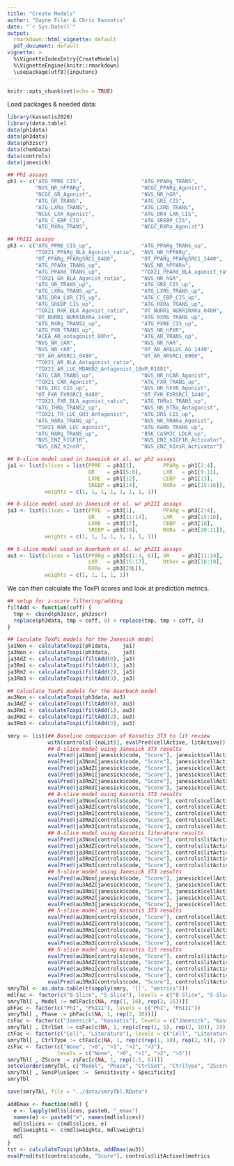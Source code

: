 ```yaml
---
title: "Create Models"
author: "Dayne Filer & Chris Kassotis"
date: "`r Sys.Date()`"
output: 
  rmarkdown::html_vignette: default
  pdf_document: default
vignette: >
  %\VignetteIndexEntry{CreateModels}
  %\VignetteEngine{knitr::rmarkdown}
  \usepackage[utf8]{inputenc}
---
```


```r
knitr::opts_chunk$set(echo = TRUE)
```

Load packages & needed data:

```r
library(kassotis2020)
library(data.table)
data(ph1data)
data(ph3data)
data(ph3zscr)
data(chemData)
data(controls)
data(janesick)
```


```r
## PhI assays
ph1 <- c("ATG_PPRE_CIS",                   "ATG_PPARg_TRANS",     
         "NVS_NR_hPPARg",                  "NCGC_PPARg_Agonist",    
         "NCGC_GR_Agonist",                "NVS_NR_hGR", 
         "ATG_GR_TRANS",                   "ATG_GRE_CIS",         
         "ATG_LXRa_TRANS",                 "ATG_LXRb_TRANS",        
         "NCGC_LXR_Agonist",               "ATG_DR4_LXR_CIS", 
         "ATG_C_EBP_CIS",                  "ATG_SREBP_CIS",       
         "ATG_RXRa_TRANS",                 "NCGC_RXRa_Agonist")

## PhIII assays
ph3 <- c("ATG_PPRE_CIS_up",                "ATG_PPARg_TRANS_up",  
         "TOX21_PPARg_BLA_Agonist_ratio",  "NVS_NR_hPPARg",          
         "OT_PPARg_PPARgSRC1_0480",        "OT_PPARg_PPARgSRC1_1440", 
         "ATG_PPARa_TRANS_up",             "NVS_NR_hPPARa",
         "ATG_PPARd_TRANS_up",             "TOX21_PPARd_BLA_agonist_ratio",
         "TOX21_GR_BLA_Agonist_ratio",     "NVS_NR_hGR", 
         "ATG_GR_TRANS_up",                "ATG_GRE_CIS_up",
         "ATG_LXRa_TRANS_up",              "ATG_LXRb_TRANS_up",
         "ATG_DR4_LXR_CIS_up",             "ATG_C_EBP_CIS_up", 
         "ATG_SREBP_CIS_up",               "ATG_RXRa_TRANS_up",
         "TOX21_RXR_BLA_Agonist_ratio",    "OT_NURR1_NURR1RXRa_0480",
         "OT_NURR1_NURR1RXRa_1440",        "ATG_RXRb_TRANS_up",
         "ATG_RXRg_TRANS2_up",             "ATG_PXRE_CIS_up",
         "ATG_PXR_TRANS_up",               "NVS_NR_hPXR",
         "ACEA_AR_antagonist_80hr",        "ATG_AR_TRANS_up",
         "NVS_NR_cAR",                     "NVS_NR_hAR", 
         "NVS_NR_rAR",                     "OT_AR_ARELUC_AG_1440",
         "OT_AR_ARSRC1_0480",              "OT_AR_ARSRC1_0960", 
         "TOX21_AR_BLA_Antagonist_ratio", 
         "TOX21_AR_LUC_MDAKB2_Antagonist_10nM_R1881",
         "ATG_CAR_TRANS_up",               "NVS_NR_hCAR_Agonist",
         "TOX21_CAR_Agonist",              "ATG_FXR_TRANS_up",
         "ATG_IR1_CIS_up",                 "NVS_NR_hFXR_Agonist", 
         "OT_FXR_FXRSRC1_0480",            "OT_FXR_FXRSRC1_1440",
         "TOX21_FXR_BLA_agonist_ratio",    "ATG_THRa1_TRANS_up",
         "ATG_THRb_TRANS2_up",             "NVS_NR_hTRa_Antagonist",
         "TOX21_TR_LUC_GH3_Antagonist",    "ATG_DR5_CIS_up",
         "ATG_RARa_TRANS_up",              "NVS_NR_hRARa_Agonist",
         "TOX21_RAR_LUC_Agonist",          "ATG_RARb_TRANS_up",
         "ATG_RARg_TRANS_up",              "BSK_CASM3C_LDLR_up",
         "NVS_ENZ_hIGF1R",                 "NVS_ENZ_hIGF1R_Activator", 
         "NVS_ENZ_hInsR",                  "NVS_ENZ_hInsR_Activator")

## 8-slice model used in Janesick et al. w/ phI assays
ja1 <- list(slices = list(PPRE  = ph1[1],         PPARg = ph1[2:4], 
                          GR    = ph1[5:8],       LXR   = ph1[9:11], 
                          LXRE  = ph1[12],        CEBP  = ph1[13],
                          SREBP = ph1[14],        RXRa  = ph1[15:16]), 
            weights = c(1, 1, 1, 1, 1, 1, 1, 1))

## 8-slice model used in Janesick et al. w/ phIII assays
ja3 <- list(slices = list(PPRE  = ph3[1],         PPARg = ph3[2:4], 
                          GR    = ph3[11:14],     LXR   = ph3[15:16], 
                          LXRE  = ph3[17],        CEBP  = ph3[18],
                          SREBP = ph3[19],        RXRa  = ph3[20:21]), 
            weights = c(1, 1, 1, 1, 1, 1, 1, 1))

## 5-slice model used in Auerbach et al. w/ phIII assays
au3 <- list(slices = list(PPARg = ph3[c(1:4, 6)], GR    = ph3[11:14], 
                          LXR   = ph3[15:17],     Other = ph3[18:19], 
                          RXRa  = ph3[20L]),
            weights = c(1, 1, 1, 1, 1))
```

We can then calculate the ToxPi scores and look at prediction metrics.

```r
## setup for z-score filtering/adding
filtAdd <- function(coff) {
  tmp <- cbind(ph3zscr, ph3zscr)
  replace(ph3data, tmp < coff, 0) + replace(tmp, tmp < coff, 0)
}

## Caculate ToxPi models for the Janesick model
ja1Non <- calculateToxpi(ph1data,    ja1)
ja3Non <- calculateToxpi(ph3data,    ja3)
ja3AdZ <- calculateToxpi(filtAdd(0), ja3)
ja3Rm1 <- calculateToxpi(filtAdd(1), ja3)
ja3Rm2 <- calculateToxpi(filtAdd(2), ja3)
ja3Rm3 <- calculateToxpi(filtAdd(3), ja3)

## Calculate ToxPi models for the Auerbach model
au3Non <- calculateToxpi(ph3data, au3)
au3AdZ <- calculateToxpi(filtAdd(0), au3)
au3Rm1 <- calculateToxpi(filtAdd(1), au3)
au3Rm2 <- calculateToxpi(filtAdd(2), au3)
au3Rm3 <- calculateToxpi(filtAdd(3), au3)
```

```r
smry <- list(## Baseline comparison of Kassotis 3T3 to lit review
             with(controls[!(noLit)], evalPred(cellActive, litActive)),
             ## 8-slice model using Janesick 3T3 results
             evalPred(ja1Non[janesick$code, "Score"], janesick$cellActive),
             evalPred(ja3Non[janesick$code, "Score"], janesick$cellActive),
             evalPred(ja3AdZ[janesick$code, "Score"], janesick$cellActive),
             evalPred(ja3Rm1[janesick$code, "Score"], janesick$cellActive),
             evalPred(ja3Rm2[janesick$code, "Score"], janesick$cellActive),
             evalPred(ja3Rm3[janesick$code, "Score"], janesick$cellActive),
             ## 8-slice model using Kassotis 3T3 results
             evalPred(ja3Non[controls$code, "Score"], controls$cellActive),
             evalPred(ja3AdZ[controls$code, "Score"], controls$cellActive),
             evalPred(ja3Rm1[controls$code, "Score"], controls$cellActive),
             evalPred(ja3Rm2[controls$code, "Score"], controls$cellActive),
             evalPred(ja3Rm3[controls$code, "Score"], controls$cellActive),
             ## 8-slice model using Kassotis literature results
             evalPred(ja3Non[controls$code, "Score"], controls$litActive),
             evalPred(ja3AdZ[controls$code, "Score"], controls$litActive),
             evalPred(ja3Rm1[controls$code, "Score"], controls$litActive),
             evalPred(ja3Rm2[controls$code, "Score"], controls$litActive),
             evalPred(ja3Rm3[controls$code, "Score"], controls$litActive),
             ## 5-slice model using Janesick 3T3 results
             evalPred(au3Non[janesick$code, "Score"], janesick$cellActive),
             evalPred(au3AdZ[janesick$code, "Score"], janesick$cellActive),
             evalPred(au3Rm1[janesick$code, "Score"], janesick$cellActive),
             evalPred(au3Rm2[janesick$code, "Score"], janesick$cellActive),
             evalPred(au3Rm3[janesick$code, "Score"], janesick$cellActive),
             ## 5-slice model using Kassotis 3T3 results
             evalPred(au3Non[controls$code, "Score"], controls$cellActive),
             evalPred(au3AdZ[controls$code, "Score"], controls$cellActive),
             evalPred(au3Rm1[controls$code, "Score"], controls$cellActive),
             evalPred(au3Rm2[controls$code, "Score"], controls$cellActive),
             evalPred(au3Rm3[controls$code, "Score"], controls$cellActive),
             ## 5-slice model using Kassotis lit results
             evalPred(au3Non[controls$code, "Score"], controls$litActive),
             evalPred(au3AdZ[controls$code, "Score"], controls$litActive),
             evalPred(au3Rm1[controls$code, "Score"], controls$litActive),
             evalPred(au3Rm2[controls$code, "Score"], controls$litActive),
             evalPred(au3Rm3[controls$code, "Score"], controls$litActive))
smryTbl <- as.data.table(t(sapply(smry, '[[', "metrics")))
mdlFac <- factor(c("8-Slice", "5-Slice"), levels = c("8-Slice", "5-Slice"))
smryTbl[ , Model := mdlFac[c(NA, rep(1, 16), rep(2, 15))]]
phFac <- factor(c("PhI", "PhIII"), levels = c("PhI", "PhIII"))
smryTbl[ , Phase := phFac[c(NA, 1, rep(2, 30))]]
csFac <- factor(c("Janesick", "Kassotis"), levels = c("Janesick", "Kassotis"))
smryTbl[ , CtrlSet := csFac[c(NA, 1, rep(c(rep(1, 5), rep(2, 10)), 2))]]
ctFac <- factor(c("Cell", "Literature"), levels = c("Cell", "Literature"))
smryTbl[ , CtrlType := ctFac[c(NA, 1, rep(c(rep(1, 10), rep(2, 5)), 2))]]
zsFac <- factor(c("None", ">0", ">1", ">2", ">3"), 
                levels = c("None", ">0", ">1", ">2", ">3"))
smryTbl[ , ZScore := zsFac[c(NA, 1, rep(1:5, 6))]]
setcolorder(smryTbl, c("Model", "Phase", "CtrlSet", "CtrlType", "ZScore"))
smryTbl[ , SensPlusSpec :=  Sensitivity + Specificity]
smryTbl
```

```r
save(smryTbl, file = "../data/smryTbl.RData")
```



```r
addEmax <- function(mdl) {
  e <- lapply(mdl$slices, paste0, "_emax")
  names(e) <- paste0("e", names(mdl$slices))
  mdl$slices <- c(mdl$slices, e)
  mdl$weights <- c(mdl$weights, mdl$weights)
  mdl
}
tst <- calculateToxpi(ph3data, addEmax(au3))
evalPred(tst[controls$code, "Score"], controls$litActive)$metrics
```




